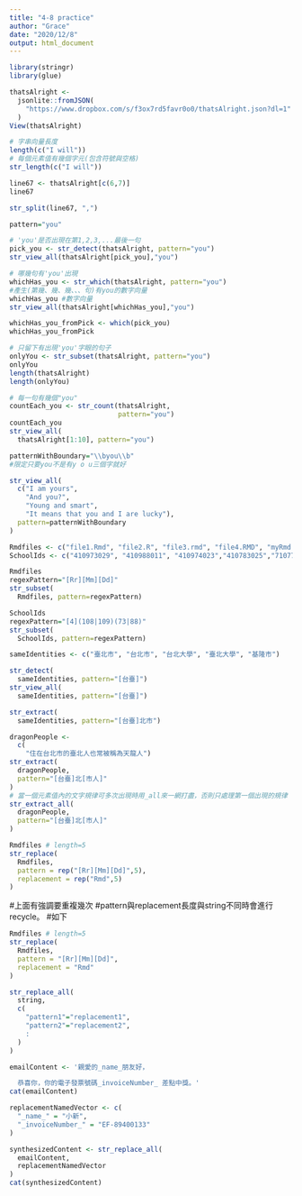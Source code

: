 ---
title: "4-8 practice"
author: "Grace"
date: "2020/12/8"
output: html_document
---

```{r}
library(stringr)
library(glue)
```

```{r}
thatsAlright <- 
  jsonlite::fromJSON(
    "https://www.dropbox.com/s/f3ox7rd5favr0o0/thatsAlright.json?dl=1"
  )
View(thatsAlright)
```

```{r}
# 字串向量長度
length(c("I will"))
# 每個元素值有幾個字元(包含符號與空格)
str_length(c("I will"))
```
```{r}
line67 <- thatsAlright[c(6,7)]
line67
```
```{r}
str_split(line67, ",")
```
```{r}
pattern="you" 
```

```{r}
# 'you'是否出現在第1,2,3,...最後一句
pick_you <- str_detect(thatsAlright, pattern="you")
str_view_all(thatsAlright[pick_you],"you")
```

```{r}
# 哪幾句有'you'出現
whichHas_you <- str_which(thatsAlright, pattern="you")
#產生(第幾、幾、幾、、、句)有you的數字向量
whichHas_you #數字向量
str_view_all(thatsAlright[whichHas_you],"you")
```
```{r}
whichHas_you_fromPick <- which(pick_you)
whichHas_you_fromPick
```

```{r}
# 只留下有出現'you'字眼的句子
onlyYou <- str_subset(thatsAlright, pattern="you")
onlyYou
length(thatsAlright)
length(onlyYou)
```

```{r}
# 每一句有幾個"you"
countEach_you <- str_count(thatsAlright,
                           pattern="you")
countEach_you
str_view_all(
  thatsAlright[1:10], pattern="you")
```

```{r}
patternWithBoundary="\\byou\\b"
#限定只要you不是有y o u三個字就好
```

```{r}
str_view_all(
  c("I am yours",
    "And you?",
    "Young and smart", 
    "It means that you and I are lucky"),
  pattern=patternWithBoundary
)
```

```{r}
Rmdfiles <- c("file1.Rmd", "file2.R", "file3.rmd", "file4.RMD", "myRmd.R")
SchoolIds <- c("410973029", "410988011", "410974023","410783025","710773022","410788021","410673124","410873051","49988001")
```

```{r}
Rmdfiles
regexPattern="[Rr][Mm][Dd]"
str_subset(
  Rmdfiles, pattern=regexPattern)
```

```{r}
SchoolIds
regexPattern="[4](108|109)(73|88)"
str_subset(
  SchoolIds, pattern=regexPattern)
```

```{r}
sameIdentities <- c("臺北市", "台北市", "台北大學", "臺北大學", "基隆市")

str_detect(
  sameIdentities, pattern="[台臺]")
str_view_all(
  sameIdentities, pattern="[台臺]")
```

```{r}
str_extract(
  sameIdentities, pattern="[台臺]北市")
```

```{r}
dragonPeople <-
  c(
    "住在台北市的臺北人也常被稱為天龍人")
str_extract(
  dragonPeople,
  pattern="[台臺]北[市人]"
)
# 當一個元素值內的文字規律可多次出現時用_all來一網打盡，否則只處理第一個出現的規律
str_extract_all(
  dragonPeople,
  pattern="[台臺]北[市人]"
)
```

```{r}
Rmdfiles # length=5
str_replace(
  Rmdfiles,
  pattern = rep("[Rr][Mm][Dd]",5),
  replacement = rep("Rmd",5)
)
```
#上面有強調要重複幾次
#pattern與replacement長度與string不同時會進行recycle。
#如下
```{r}
Rmdfiles # length=5
str_replace(
  Rmdfiles,
  pattern = "[Rr][Mm][Dd]",
  replacement = "Rmd"
)
```

```{r}
str_replace_all(
  string,
  c(
    "pattern1"="replacement1",
    "pattern2"="replacement2",
    :
  )
)
```

```{r}
emailContent <- '親愛的_name_朋友好，

  恭喜你，你的電子發票號碼_invoiceNumber_ 差點中獎。'
cat(emailContent)
```

```{r}
replacementNamedVector <- c(
  "_name_" = "小新",
  "_invoiceNumber_" = "EF-89400133"
)

synthesizedContent <- str_replace_all(
  emailContent,
  replacementNamedVector
)
cat(synthesizedContent)
```




